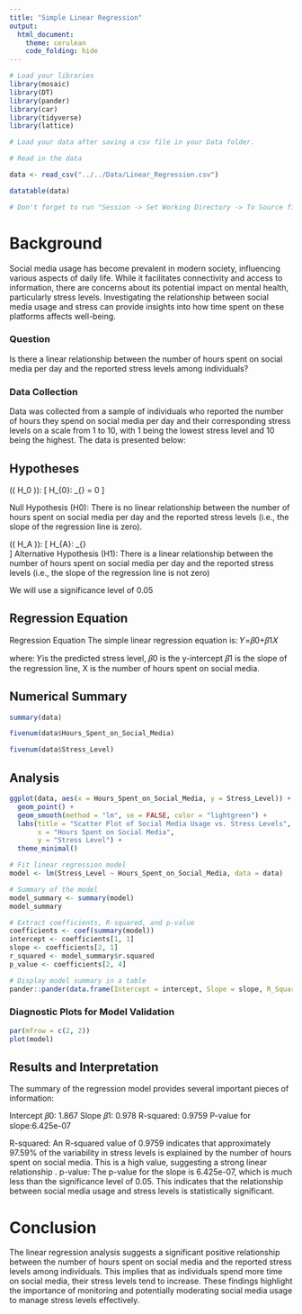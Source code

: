 ```yaml
---
title: "Simple Linear Regression"
output: 
  html_document:
    theme: cerulean
    code_folding: hide
---
```


```r
# Load your libraries
library(mosaic)
library(DT)
library(pander)
library(car)
library(tidyverse)
library(lattice)

# Load your data after saving a csv file in your Data folder.

# Read in the data

data <- read_csv("../../Data/Linear_Regression.csv")

datatable(data)

# Don't forget to run "Session -> Set Working Directory -> To Source file location"

```


<!-- Directions

Come up with a simple linear regression of your own creation. 

* Write the Background and clearly state your question. Then collect data and perform the linear regression analysis in order to answer your question. Use the proper order of first, ask the question, then second, figure out the answer.

* You should collect both the quantitative response variable and the quantitative explanatory variable yourself. This can be data you collect from 
    - the internet (like weather data, Facebook data, or sports data) 
    - your own experiment 
    - your own observational study
* However,     
    - The data should not be a single pre-existing dataset. It must be something that you piece together yourself.

* You need at least $n=3$ $(X,Y)$ pairs to perform the regression. However, your regression will only be useful if you can get around $n=10$ or more observations.

-->


# Background

Social media usage has become prevalent in modern society, influencing various aspects of daily life. While it facilitates connectivity and access to information, there are concerns about its potential impact on mental health, particularly stress levels. Investigating the relationship between social media usage and stress can provide insights into how time spent on these platforms affects well-being.

### Question

Is there a linear relationship between the number of hours spent on social media per day and the reported stress levels among individuals?

### Data Collection

Data was collected from a sample of individuals who reported the number of hours they spend on social media per day and their corresponding stress levels on a scale from 1 to 10, with 1 being the lowest stress level and 10 being the highest. The data is presented below:

## Hypotheses

\textbf{Hypotheses}

\textbf{Null Hypothesis} (\( H_0 \)):
\[
H_{0}: \beta_{\text{1}} = 0
\]

Null Hypothesis (H0):
There is no linear relationship between the number of hours spent on social media per day and the reported stress levels (i.e., the slope of the regression line is zero).

\textbf{Alternative Hypothesis} (\( H_A \)):
\[
H_{A}: \beta_{\text{1}} \neq 0 \
\]
Alternative Hypothesis (H1):
There is a linear relationship between the number of hours spent on social media per day and the reported stress levels (i.e., the slope of the regression line is not zero)

\textbf{Significance level}
We will use a significance level of 0.05

## Regression Equation
Regression Equation
The simple linear regression equation is:
𝑌=𝛽0+𝛽1𝑋

where:
𝑌is the predicted stress level,
𝛽0 is the y-intercept
𝛽1 is the slope of the regression line,
X is the number of hours spent on social media.

## Numerical Summary

```r
summary(data)

fivenum(data$Hours_Spent_on_Social_Media)

fivenum(data$Stress_Level)

```


## Analysis

```r
ggplot(data, aes(x = Hours_Spent_on_Social_Media, y = Stress_Level)) +
  geom_point() +
  geom_smooth(method = "lm", se = FALSE, color = "lightgreen") +
  labs(title = "Scatter Plot of Social Media Usage vs. Stress Levels",
       x = "Hours Spent on Social Media",
       y = "Stress Level") +
  theme_minimal()

# Fit linear regression model
model <- lm(Stress_Level ~ Hours_Spent_on_Social_Media, data = data)

# Summary of the model
model_summary <- summary(model)
model_summary

# Extract coefficients, R-squared, and p-value
coefficients <- coef(summary(model))
intercept <- coefficients[1, 1]
slope <- coefficients[2, 1]
r_squared <- model_summary$r.squared
p_value <- coefficients[2, 4]

# Display model summary in a table
pander::pander(data.frame(Intercept = intercept, Slope = slope, R_Squared = r_squared, P_Value = p_value))

```

### Diagnostic Plots for Model Validation
```r
par(mfrow = c(2, 2))
plot(model)
```


## Results and Interpretation

The summary of the regression model provides several important pieces of information:

Intercept 𝛽0: 1.867
Slope 𝛽1: 0.978
R-squared: 0.9759
P-value for slope:6.425e-07

R-squared: An R-squared value of 0.9759 indicates that approximately 97.59% of the variability in stress levels is explained by the number of hours spent on social media. This is a high value, suggesting a strong linear relationship
.
p-value: The p-value for the slope is 6.425e-07, which is much less than the significance level of 0.05. This indicates that the relationship between social media usage and stress levels is statistically significant.


# Conclusion

The linear regression analysis suggests a significant positive relationship between the number of hours spent on social media and the reported stress levels among individuals. This implies that as individuals spend more time on social media, their stress levels tend to increase. These findings highlight the importance of monitoring and potentially moderating social media usage to manage stress levels effectively.

